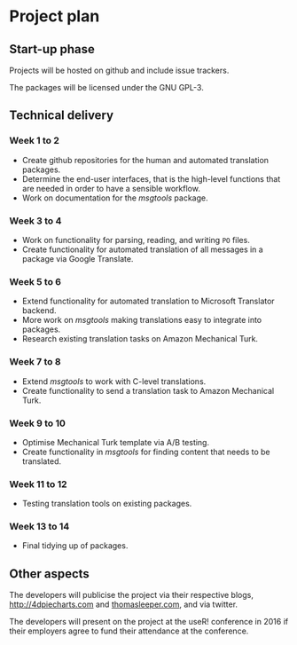 # Project plan

## Start-up phase
<!--
Covering the planning phase, this section should provide a relatively detailed plan of how work will start on the project. This section is important because projects need to get up and running quickly.


 - [ ] Setting up collaboration platform inc. code for contributors etc.
 - [ ] Licence decisions currently msgtools is MIT, MTurkR is GPL-2, translateR is GPL-3
 - [ ] Reporting framework
-->

Projects will be hosted on github and include issue trackers.

The packages will be licensed under the GNU GPL-3.

## Technical delivery
<!--
Covering the actual delivery of the project this section should provide at least a high-level the implementation. 

Including target dates is really important as you need to be committed and the ISC need to have a means of tracking delivery
-->

### Week 1 to 2

- Create github repositories for the human and automated translation packages.
- Determine the end-user interfaces, that is the high-level functions that are needed in order to have a sensible workflow.
- Work on documentation for the *msgtools* package.

### Week 3 to 4

- Work on functionality for parsing, reading, and writing `PO` files.
- Create functionality for automated translation of all messages in a package via Google Translate.

### Week 5 to 6

- Extend functionality for automated translation to Microsoft Translator backend.
- More work on *msgtools* making translations easy to integrate into packages.
- Research existing translation tasks on Amazon Mechanical Turk.

### Week 7 to 8

- Extend *msgtools* to work with C-level translations.
- Create functionality to send a translation task to Amazon Mechanical Turk.

### Week 9 to 10

- Optimise Mechanical Turk template via A/B testing.
- Create functionality in *msgtools* for finding content that needs to be translated.

### Week 11 to 12

- Testing translation tools on existing packages.

### Week 13 to 14

- Final tidying up of packages.

## Other aspects
<!--
Covering non-technical activities like on-going publicity, paper preparation, discussion groups etc. that might be required to facilitate successful delivery of the project.

 - [ ] Announcement post
 - [ ] Delivery blog post
 - [ ] Twitter
 - [ ] UseR!
 - [ ] ISC meetings
-->

The developers will publicise the project via their respective blogs, [http://4dpiecharts.com](4dpiecharts.com) and [thomasleeper.com](http://thomasleeper.com/blog.html), and via twitter.

The developers will present on the project at the useR! conference in 2016 if their employers agree to fund their attendance at the conference.

